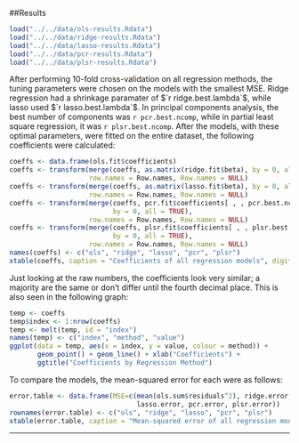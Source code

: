 ##Results

```{r}
load("../../data/ols-results.Rdata")
load("../../data/ridge-results.Rdata")
load("../../data/lasso-results.Rdata")
load("../../data/pcr-results.Rdata")
load("../../data/plsr-results.Rdata")
```
After performing 10-fold cross-validation on all regression methods, the tuning parameters were chosen on the models with the smallest MSE. Ridge regression had a shrinkage paramater of $`r ridge.best.lambda`$, while lasso used $`r lasso.best.lambda`$. In principal components analysis, the best number of components was `r pcr.best.ncomp`, while in partial least square regression, it was `r plsr.best.ncomp`. After the models, with these optimal parameters, were fitted on the entire dataset, the following coefficients were calculated:
```{r, results='asis'}
coeffs <- data.frame(ols.fit$coefficients)
coeffs <- transform(merge(coeffs, as.matrix(ridge.fit$beta), by = 0, all = TRUE),
                    row.names = Row.names, Row.names = NULL)
coeffs <- transform(merge(coeffs, as.matrix(lasso.fit$beta), by = 0, all = TRUE),
                    row.names = Row.names, Row.names = NULL)
coeffs <- transform(merge(coeffs, pcr.fit$coefficients[ , , pcr.best.ncomp],
                          by = 0, all = TRUE),
                    row.names = Row.names, Row.names = NULL)
coeffs <- transform(merge(coeffs, plsr.fit$coefficients[ , , plsr.best.ncomp],
                          by = 0, all = TRUE),
                    row.names = Row.names, Row.names = NULL)
names(coeffs) <- c("ols", "ridge", "lasso", "pcr", "plsr")
xtable(coeffs, caption = "Coefficients of all regression models", digits = 4)
```

Just looking at the raw numbers, the coefficients look very similar; a majority are the same or don't differ until the fourth decimal place. This is also seen in the following graph:

```{r}
temp <- coeffs
temp$index <- 1:nrow(coeffs)
temp <- melt(temp, id = "index")
names(temp) <- c("index", "method", "value")
ggplot(data = temp, aes(x = index, y = value, colour = method)) + 
       geom_point() + geom_line() + xlab("Coefficients") + 
       ggtitle("Coefficients by Regression Method")
```


To compare the models, the mean-squared error for each were as follows:

```{r, results = 'asis'}
error.table <- data.frame(MSE=c(mean(ols.sum$residuals^2), ridge.error,
                                lasso.error, pcr.error, plsr.error))
rownames(error.table) <- c("ols", "ridge", "lasso", "pcr", "plsr")
xtable(error.table, caption = "Mean-squared error of all regression models")
```

---
